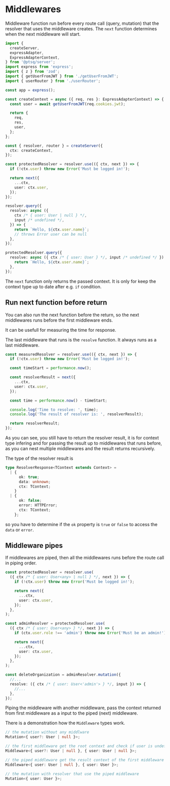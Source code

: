 # Middlewares

Middleware function run before every route call (query, mutation) that the resolver that uses the middleware creates.
The `next` function determines when the next middleware will start.

```ts title="server.ts"
import {
  createServer,
  expressAdapter,
  ExpressAdapterContext,
} from '@ptsq/server';
import express from 'express';
import { z } from 'zod';
import { getUserFromJWT } from './getUserFromJWT';
import { userRouter } from './userRouter';

const app = express();

const createContext = async ({ req, res }: ExpressAdapterContext) => {
  const user = await getUserFromJWT(req.cookies.jwt);

  return {
    req,
    res,
    user,
  };
};

const { resolver, router } = createServer({
  ctx: createContext,
});

const protectedResolver = resolver.use(({ ctx, next }) => {
  if (!ctx.user) throw new Error('Must be logged in!');

  return next({
    ...ctx,
    user: ctx.user,
  });
});

resolver.query({
  resolve: async ({
    ctx /* { user: User | null } */,
    input /* undefined */,
  }) => {
    return `Hello, ${ctx.user.name}`;
    // throws Error user can be null
  },
});

protectedResolver.query({
  resolve: async ({ ctx /* { user: User } */, input /* undefined */ }) => {
    return `Hello, ${ctx.user.name}`;
  },
});
```

The `next` function only returns the passed context.
It is only for keep the context type up to date after e.g. `if` condition.

## Run next function before return

You can also run the next function before the return, so the next middlewares runs before the first middleware ends.

It can be usefull for measuring the time for response.

The last middleware that runs is the `resolve` function. It always runs as a last middleware.

```ts title="server.ts"
const measuredResolver = resolver.use(({ ctx, next }) => {
  if (!ctx.user) throw new Error('Must be logged in!');

  const timeStart = performance.now();

  const resolverResult = next({
    ...ctx,
    user: ctx.user,
  });

  const time = performance.now() - timeStart;

  console.log('Time to resolve: ', time);
  console.log('The result of resolver is: ', resolverResult);

  return resolverResult;
});
```

As you can see, you still have to return the resolver result, it is for context type infering and for passing the result up to middlewares that runs before, as you can nest multiple middlewares and the result returns recursively.

The type of the resolver result is

```ts
type ResolverResponse<TContext extends Context> =
  | {
      ok: true;
      data: unknown;
      ctx: TContext;
    }
  | {
      ok: false;
      error: HTTPError;
      ctx: TContext;
    };
```

so you have to determine if the `ok` property is `true` or `false` to access the `data` or `error`.

## Middleware pipes

If middlewares are piped, then all the middlewares runs before the route call in piping order.

```ts title="server.ts"
const protectedResolver = resolver.use(
  ({ ctx /* { user: User<any> | null } */, next }) => {
    if (!ctx.user) throw new Error('Must be logged in!');

    return next({
      ...ctx,
      user: ctx.user,
    });
  },
);

const adminResolver = protectedResolver.use(
  ({ ctx /* { user: User<any> } */, next }) => {
    if (ctx.user.role !== 'admin') throw new Error('Must be an admin!');

    return next({
      ...ctx,
      user: ctx.user,
    });
  },
);

const deleteOrganization = adminResolver.mutation({
  //...
  resolve: ({ ctx /* { user: User<'admin'> } */, input }) => {
    //...
  },
});
```

Piping the middleware with another middleware, pass the context returned from first middleware as a input to the piped (next) middleware.

There is a demonstration how the `Middleware` types work.

```ts
// the mutation without any middlware
Mutation<{ user?: User | null }>;

// the first middleware get the root context and check if user is undefined
Middleware<{ user?: User | null }, { user: User | null }>;

// the piped middleware get the result context of the first middleware and check if user is null
Middleware<{ user: User | null }, { user: User }>;

// the mutation with resolver that use the piped middleware
Mutation<{ user: User }>;
```
